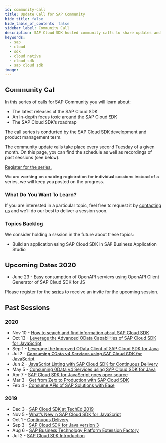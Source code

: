 ```yaml
---
id: community-call
title: Update Call for SAP Community
hide_title: false
hide_table_of_contents: false
sidebar_label: Community Call
description: SAP Cloud SDK hosted community calls to share updates and demonstrate best practices for developers.
keywords:
  - sap
  - cloud
  - sdk
  - cloud native
  - cloud sdk
  - sap cloud sdk
image:
---
```


## Community Call

In this series of calls for SAP Community you will learn about:
- The latest releases of the SAP Cloud SDK
- An In-depth focus topic around the SAP Cloud SDK
- The SAP Cloud SDK's roadmap

The call series is conducted by the SAP Cloud SDK development and product management team.

The community update calls take place every second Tuesday of a given month.
On this page, you can find the schedule as well as recordings of past sessions (see below).

[Register for the series.](https://sap-se.zoom.us/webinar/register/WN_dBtYmF5IR7Gb8TMjHqEvhw)

We are working on enabling registration for individual sessions instead of a series, we will keep you posted on the progress.

### What Do You Want To Learn?

If you are interested in a particular topic, feel free to request it by [contacting us](mailto:cloudsdk@sap.com) and we'll do our best to deliver a session soon.

### Topics Backlog

We consider holding a session in the future about these topics:

- Build an application using SAP Cloud SDK in SAP Business Application Studio

## Upcoming Dates 2020

- June 23 - Easy consumption of OpenAPI services using OpenAPI Client Generator of SAP Cloud SDK for JS

Please register for the [series](https://sap-se.zoom.us/webinar/register/WN_dBtYmF5IR7Gb8TMjHqEvhw) to receive an invite for the upcoming session.


## Past Sessions

### 2020

- Nov 10 - [How to search and find information about SAP Cloud SDK](https://www.youtube.com/watch?v=RFenM8uqEYQ)
- Oct 13 - [Leverage the Advanced OData Capabilities of SAP Cloud SDK for JavaScript](https://www.youtube.com/watch?v=B2UQWiZMGE8)
- Sep 1 - [Leverage the Improved OData Client of SAP Cloud SDK for Java](https://www.youtube.com/watch?v=kwmtWJoOtyk)
- Jul 7 - [Consuming OData v4 Services using SAP Cloud SDK for JavaScript](https://www.youtube.com/watch?v=O1jRbANWcrA)
- Jun 2 - [JavaScript Linting with SAP Cloud SDK for Continuous Delivery](https://www.youtube.com/watch?v=5VV7QnfHtWY)
- May 5 - [Consuming OData v4 Services using SAP Cloud SDK for Java](https://www.youtube.com/watch?v=p_JTapzii_I)
- Apr 7 - [SAP Cloud SDK for JavaScript goes open source](https://www.youtube.com/watch?v=nRWXlxgdnmk)
- Mar 3 - [Get from Zero to Production with SAP Cloud SDK](https://www.youtube.com/watch?v=f3XG4hFiWdM)
- Feb 4 - [Consume APIs of SAP Solutions with Ease](https://www.youtube.com/watch?v=RqdBKZBO76I)

### 2019

- Dec 3 - [SAP Cloud SDK at TechEd 2019](https://www.youtube.com/watch?v=TlNZy8-07ss&t=10s)
- Nov 5 - [What’s New in SAP Cloud SDK for JavaScript](https://www.youtube.com/watch?v=jv-bS9lK8zk)
- Oct 1 - [Continuous Delivery](https://www.youtube.com/watch?v=M2chjvlrsF8)
- Sep 3 - [SAP Cloud SDK for Java version 3](https://www.youtube.com/watch?v=l3P9-wqIhYA)
- Aug 6 - [SAP Business Technology Platform Extension Factory](https://www.youtube.com/watch?v=aTuNXF-Alp4)
- Jul 2 - [SAP Cloud SDK Introduction](https://www.youtube.com/watch?v=jNovhlGzg78)

<DocsRating />